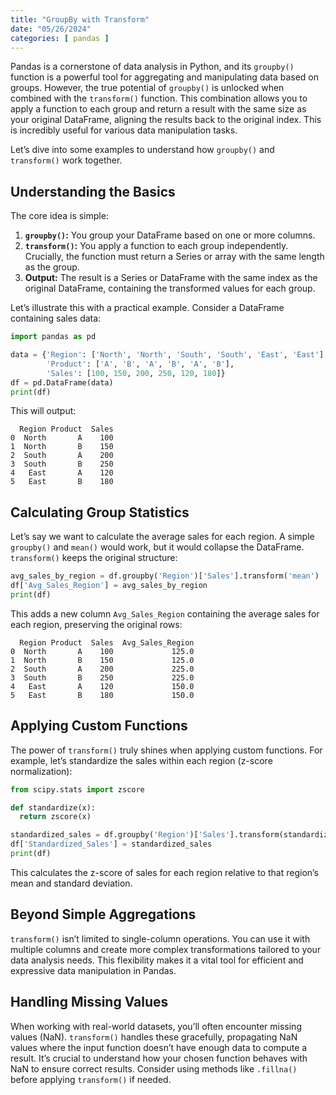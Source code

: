 ```yaml
---
title: "GroupBy with Transform"
date: "05/26/2024"
categories: [ pandas ]
---
```



Pandas is a cornerstone of data analysis in Python, and its `groupby()` function is a powerful tool for aggregating and manipulating data based on groups.  However, the true potential of `groupby()` is unlocked when combined with the `transform()` function.  This combination allows you to apply a function to each group and return a result with the same size as your original DataFrame, aligning the results back to the original index.  This is incredibly useful for various data manipulation tasks.

Let's dive into some examples to understand how `groupby()` and `transform()` work together.

## Understanding the Basics

The core idea is simple:

1. **`groupby()`:** You group your DataFrame based on one or more columns.
2. **`transform()`:** You apply a function to each group independently.  Crucially, the function must return a Series or array with the same length as the group.
3. **Output:**  The result is a Series or DataFrame with the same index as the original DataFrame, containing the transformed values for each group.

Let's illustrate this with a practical example. Consider a DataFrame containing sales data:


```python
import pandas as pd

data = {'Region': ['North', 'North', 'South', 'South', 'East', 'East'],
        'Product': ['A', 'B', 'A', 'B', 'A', 'B'],
        'Sales': [100, 150, 200, 250, 120, 180]}
df = pd.DataFrame(data)
print(df)
```

This will output:

```
  Region Product  Sales
0  North       A    100
1  North       B    150
2  South       A    200
3  South       B    250
4   East       A    120
5   East       B    180
```

## Calculating Group Statistics

Let's say we want to calculate the average sales for each region.  A simple `groupby()` and `mean()` would work, but it would collapse the DataFrame.  `transform()` keeps the original structure:

```python
avg_sales_by_region = df.groupby('Region')['Sales'].transform('mean')
df['Avg_Sales_Region'] = avg_sales_by_region
print(df)
```

This adds a new column `Avg_Sales_Region` containing the average sales for each region, preserving the original rows:

```
  Region Product  Sales  Avg_Sales_Region
0  North       A    100             125.0
1  North       B    150             125.0
2  South       A    200             225.0
3  South       B    250             225.0
4   East       A    120             150.0
5   East       B    180             150.0
```

## Applying Custom Functions

The power of `transform()` truly shines when applying custom functions.  For example, let's standardize the sales within each region (z-score normalization):


```python
from scipy.stats import zscore

def standardize(x):
  return zscore(x)

standardized_sales = df.groupby('Region')['Sales'].transform(standardize)
df['Standardized_Sales'] = standardized_sales
print(df)
```

This calculates the z-score of sales for each region relative to that region's mean and standard deviation.

##  Beyond Simple Aggregations

`transform()` isn't limited to single-column operations. You can use it with multiple columns and create more complex transformations tailored to your data analysis needs.  This flexibility makes it a vital tool for efficient and expressive data manipulation in Pandas.


## Handling Missing Values

When working with real-world datasets, you'll often encounter missing values (NaN).  `transform()` handles these gracefully, propagating NaN values where the input function doesn't have enough data to compute a result.  It's crucial to understand how your chosen function behaves with NaN to ensure correct results.  Consider using methods like `.fillna()` before applying `transform()` if needed.


